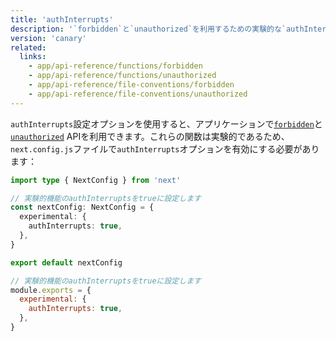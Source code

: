 ```yaml
---
title: 'authInterrupts'
description: '`forbidden`と`unauthorized`を利用するための実験的な`authInterrupts`設定オプションを有効にする方法を学びましょう。'
version: 'canary'
related:
  links:
    - app/api-reference/functions/forbidden
    - app/api-reference/functions/unauthorized
    - app/api-reference/file-conventions/forbidden
    - app/api-reference/file-conventions/unauthorized
---
```


`authInterrupts`設定オプションを使用すると、アプリケーションで[`forbidden`](/docs/app/api-reference/functions/forbidden)と[`unauthorized`](/docs/app/api-reference/functions/unauthorized) APIを利用できます。これらの関数は実験的であるため、`next.config.js`ファイルで`authInterrupts`オプションを有効にする必要があります：

<Tabs>
<TabItem value="ts" label="TypeScript">

```ts title="next.config.ts" switcher
import type { NextConfig } from 'next'

// 実験的機能のauthInterruptsをtrueに設定します
const nextConfig: NextConfig = {
  experimental: {
    authInterrupts: true,
  },
}

export default nextConfig
```

</TabItem>
<TabItem value="js" label="JavaScript">

```js title="next.config.js" switcher
// 実験的機能のauthInterruptsをtrueに設定します
module.exports = {
  experimental: {
    authInterrupts: true,
  },
}
```

</TabItem>
</Tabs>
